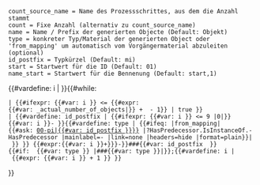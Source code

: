 <noinclude><pre>
count_source_name = Name des Prozessschrittes, aus dem die Anzahl stammt
count = Fixe Anzahl (alternativ zu count_source_name)
name = Name / Prefix der generierten Objecte (Default: Objekt)
type = konkreter Typ/Material der generierten Object oder 'from_mapping' um automatisch vom Vorgängermaterial abzuleiten (optional)
id_postfix = Typkürzel (Default: mi)
start = Startwert für die ID (Default: 01)
name_start = Startwert für die Bennenung (Default: start,1)
</pre>
</noinclude>
<includeonly>{{#vardefine: i | {{{start|1}}} }}{{#while:
 | {{#ifexpr: {{#var: i }} <= {{#expr:{{#var: {{{count_source_name|}}}_actual_number_of_objects|{{{count|0}}}}} + {{{start|1}}} - 1}} | true }}
 | {{#vardefine: id_postfix | {{#ifexpr: {{#var: i }} <= 9 |0|}}{{#var: i }}-{{{id_postfix|mi}}} }}{{#vardefine: type | {{#ifeq: {{{type|}}}|from_mapping|{{#ask: [[IsObjectParameterOf::{{FULLPAGENAME}}#{{#replace: {{PAGENAME}}|00-pi|{{#var: id_postfix }}}}]] |?HasPredecessor.IsInstanceOf.-HasPredecessor |mainlabel=- |link=none |headers=hide |format=plain}}|{{{type|}}} }} }}{{{name|Objekt}}} {{#expr:{{#var: i }}+{{{name_start|{{{start|1}}}}}}-{{{start|1}}}}}###{{#var: id_postfix  }}{{#if:  {{#var: type }} |<nowiki />###{{#var: type }}|}};{{#vardefine: i | {{#expr: {{#var: i }} + 1 }} }}
}}</includeonly>